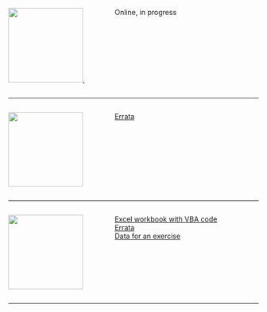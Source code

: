 
:::: {.columns}


::: {.column width="40%"} 


[![](cover.png){width=150}](https://book.derivative-securities.org/), 

:::
::: {.column width="60%"} 
Online, in progress
:::
::::

<hr>

:::: {.columns}


::: {.column width="40%"} 


[![](appc3.png){width=150}](https://www.amazon.com/Portfolio-Financial-Management-Association-Synthesis/dp/0190241144/ref=sr_1_2?crid=3PGAP7YSJC98J&keywords=kerry+back+books&qid=1670016533&sprefix=kerry+back+books%2Caps%2C91&sr=8-2)

:::
::: {.column width="60%"} 
[Errata](Errata_KBack_2ed.pdf)
:::
::::

<hr>

:::: {.columns}
::: {.column width=40%}
[![](cds.jpg){width=150}](https://www.amazon.com/Course-Derivative-Securities-Introduction-Computation-ebook/dp/B00DZ12AU4/ref=sr_1_3?crid=3PGAP7YSJC98J&keywords=kerry+back+books&qid=1670016533&sprefix=kerry+back+books%2Caps%2C91&sr=8-3)
:::

::: {.column width=60%}

[Excel workbook with VBA code](CourseinDerivativeSecurities.xls){target="_blank"}<br>
[Errata](Errata.pdf){target="_blank"}<br>
[Data for an exercise](CBOEQuotes.txt){target="_blank"}
:::
::::

<hr>